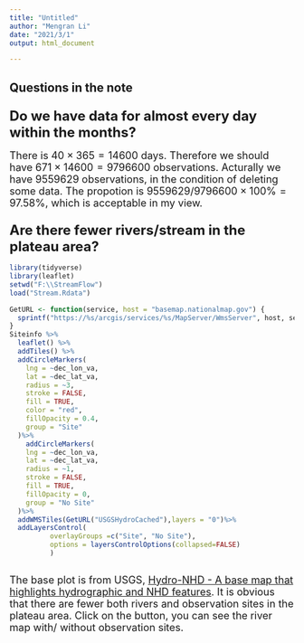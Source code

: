 ```yaml
---
title: "Untitled"
author: "Mengran Li"
date: "2021/3/1"
output: html_document

---
```


## Questions in the note

###  <font size="5"> Do we have data for almost every day within the months?</font>

<font size="4">There is $40\times365=14600$ days. Therefore we should have $671\times14600=9796600$ observations. Acturally we have $9559629$ observations, in the condition of deleting some data. The propotion is $9559629/9796600\times100\%=97.58\%$, which is acceptable in my view.</font>

###  <font size="5"> Are there fewer rivers/stream in the plateau area?</font>

```r
library(tidyverse)
library(leaflet)
setwd("F:\\StreamFlow")
load("Stream.Rdata")

```

```r
GetURL <- function(service, host = "basemap.nationalmap.gov") {
  sprintf("https://%s/arcgis/services/%s/MapServer/WmsServer", host, service)
}
Siteinfo %>%
  leaflet() %>%
  addTiles() %>%
  addCircleMarkers(
    lng = ~dec_lon_va,
    lat = ~dec_lat_va,
    radius = ~3,
    stroke = FALSE,
    fill = TRUE,
    color = "red",
    fillOpacity = 0.4,
    group = "Site"
  )%>%
    addCircleMarkers(
    lng = ~dec_lon_va,
    lat = ~dec_lat_va,
    radius = ~1,
    stroke = FALSE,
    fill = TRUE,
    fillOpacity = 0,
    group = "No Site"
  )%>%
  addWMSTiles(GetURL("USGSHydroCached"),layers = "0")%>%
  addLayersControl(
          overlayGroups =c("Site", "No Site"),
          options = layersControlOptions(collapsed=FALSE)
          )
  
```
<font size="4">
The base plot is from USGS, [Hydro-NHD - A base map that highlights hydrographic and NHD features](https://waterdata.usgs.gov/blog/basemaps/).
It is obvious that there are fewer both rivers and observation sites in the plateau area. Click on the button, you can see the river map with/ without observation sites.</font>


